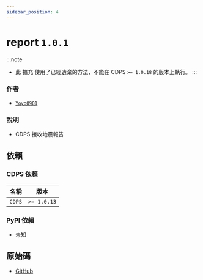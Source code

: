 ```yaml
---
sidebar_position: 4
---
```


# report `1.0.1`
:::note
- 此 擴充 使用了已經遺棄的方法，不能在 CDPS `>= 1.0.18` 的版本上執行。
:::
### 作者
- [`Yoyo0901`](https://github.com/Yoyochou0901)
### 說明
- CDPS 接收地震報告
## 依賴
### CDPS 依賴
| 名稱 | 版本 |
| --------- | ---------- |
| `CDPS`|  `>= 1.0.13`  |
### PyPI 依賴
- 未知
## 原始碼
- [GitHub](https://github.com/ExpTechTW/CDPS-report)